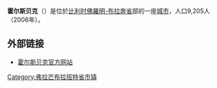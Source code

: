 {{Unreferenced|time=2018-08-16T13:03:51+00:00}}
'''霍尔斯贝克'''（{{lang-nl|Holsbeek}}）是位於[[比利时|比利时]][[佛羅明-布拉奔省|佛羅明-布拉奔省]]部的一座[[城市|城市]]，人口9,205人（2006年）。

== 外部链接 ==
* [http://www.holsbeek.be/ 霍尔斯贝克官方网站]

{{佛罗明-布拉奔省市区}}
{{Belgium-geo-stub}}
{{DEFAULTSORT:Glabbeek}}

[[Category:弗拉芒布拉班特省市镇|Category:弗拉芒布拉班特省市镇]]